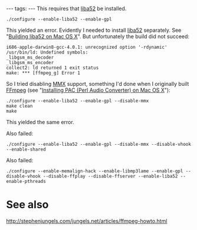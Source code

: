 ---
tags:
---
This requires that [[liba52]] be installed.

<pre>./configure --enable-liba52 --enable-gpl</pre>

This yielded an error. Evidently I needed to install [[liba52]] separately. See "[[Building liba52 on Mac OS X]]". But unfortunately the build did not succeed:

<pre>i686-apple-darwin8-gcc-4.0.1: unrecognized option '-rdynamic'
/usr/bin/ld: Undefined symbols:
_libgsm_ms_decoder
_libgsm_ms_encoder
collect2: ld returned 1 exit status
make: *** [ffmpeg_g] Error 1</pre>

So I tried disabling [[MMX]] support, something I'd done when I originally built [[FFmpeg]] (see "[[Installing PAC (Perl Audio Converter) on Mac OS X]]"):

<pre>./configure --enable-liba52 --enable-gpl --disable-mmx
make clean
make</pre>

This yielded the same error.

Also failed:

<pre>./configure --enable-liba52 --enable-gpl --disable-mmx --disable-vhook --enable-shared</pre>

Also failed:

<pre>./configure --enable-memalign-hack --enable-libmp3lame --enable-gpl --disable-vhook --disable-ffplay --disable-ffserver --enable-liba52 --enable-pthreads</pre>

= See also =

http://stephenjungels.com/jungels.net/articles/ffmpeg-howto.html
